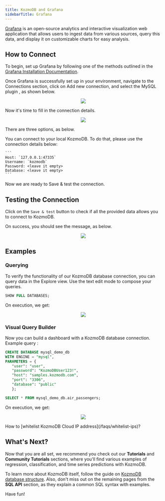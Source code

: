 ```yaml
---
title: KozmoDB and Grafana
sidebarTitle: Grafana
---
```


[Grafana](https://grafana.com/) is an open-source analytics and interactive visualization web application
that allows users to ingest data from various sources, query this data, and display it on customizable charts for easy analysis. 

## How to Connect

To begin, set up Grafana by following one of the methods outlined in the [Grafana Installation Documentation](https://grafana.com/docs/grafana/latest/setup-grafana/installation/#supported-operating-systems).

Once Grafana is successfully set up in your environment, navigate to the Connections section, click on Add new connection, and select the MySQL plugin
, as shown below.

<p align="center">
  <img src="/assets/sql/grafana_1.png" />
</p>

Now it's time to fill in the connection details.

<p align="center">
  <img src="/assets/sql/grafana_2.png" />
</p>

There are three options, as below.

<Tabs>
  <Tab title="Local KozmoDB">
    You can connect to your local KozmoDB. To do that, please use the connection details below:
    
    ```
    Host: `127.0.0.1:47335`
    Username: `kozmodb`
    Password: <leave it empty>
    Database: <leave it empty>
    ```
  </Tab>
</Tabs>

Now we are ready to Save & test the connection.

## Testing the Connection

Click on the `Save & test` button to check if all the provided data
allows you to connect to KozmoDB.

On success, you should see the message, as below.

<p align="center">
  <img src="/assets/sql/grafana_3.png" />
</p>

## Examples 

### Querying

To verify the functionality of our KozmoDB database connection,
you can query data in the Explore view. Use the text edit mode to compose your queries.

```sql
SHOW FULL DATABASES;
```

On execution, we get:

<p align="center">
  <img src="/assets/sql/grafana_4.png" />
</p>

### Visual Query Builder

Now you can build a dashboard with a KozmoDB database connection.
Example query :

```sql
CREATE DATABASE mysql_demo_db
WITH ENGINE = "mysql",
PARAMETERS = {
   "user": "user",
   "password": "KozmoDBUser123!",
   "host": "samples.kozmodb.com",
   "port": "3306",
   "database": "public"
   };

SELECT * FROM mysql_demo_db.air_passengers;
```

On execution, we get:

<p align="center">
  <img src="/assets/sql/grafana_5.png" />
</p>

<Tip>
How to [whitelist KozmoDB Cloud IP address](/faqs/whitelist-ips)?
</Tip>

## What's Next?

Now that you are all set, we recommend you check out our **Tutorials** and
**Community Tutorials** sections, where you'll find various examples of
regression, classification, and time series predictions with KozmoDB.

To learn more about KozmoDB itself, follow the guide on
[KozmoDB database structure](/sql/table-structure/). Also, don't miss out on the
remaining pages from the **SQL API** section, as they explain a common SQL
syntax with examples.

Have fun!
